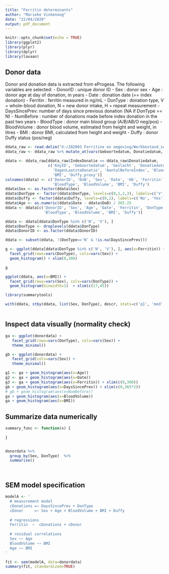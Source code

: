 ```yaml
---
title: "Ferritin determinants"
author: "Marieke Vinkenoog"
date: "22/04/2020"
output: pdf_document
---
```


```r
knitr::opts_chunk$set(echo = TRUE)
library(ggplot2)
library(plyr)
library(dplyr)
library(lavaan)
```

## Donor data

Donor and donation data is extracted from eProgesa. The following variables are selected:
- DonorID      : unique donor ID
- Sex          : donor sex 
- Age          : donor age at day of donation, in years
- Date         : donation date (== index donation)
- Ferritin     : ferritin measured in ng/mL
- DonType      : donation type, V = whole-blood donation, N = new donor intake, H = repeat measurement
- DaysSincePrev: number of days since previous donation (NA if DonType == N)
- NumBefore    : number of donations made before index donation in the past two years
- BloodType    : donor main blood group (A/B/AB/O neg/pos)
- BloodVolume  : donor blood volume, estimated from height and weight, in litres
- BMI          : donor BMI, calculated from height and weight
- Duffy        : donor Duffy status (pos/neg)


```r
ddata_raw <- read.delim("X:/202003 Ferritine en omgeving/Werkbestand_socio_ecological_new.dat")
ddata_raw <- ddata_raw %>% mutate_at(vars(Geboortedatum, Donatiedatum, IndexDonatie), as.Date, format='%m/%d/%Y')

ddata <- ddata_raw[ddata_raw$IndexDonatie == ddata_raw$Donatiedatum, 
                   c('KeyID', 'Geboortedatum', 'Geslacht', 'Donatiedatum', 'Hb', 'Ferritine', 'donatiesoort', 
                     'DagenLaatsteDonatie', 'AantalBeforeIndex', 'Bloedgroep', 'bloedvolume',
                     'BMI', 'Duffy_proxy')]
colnames(ddata) <- c('DonorID', 'DoB', 'Sex', 'Date', 'Hb', 'Ferritin', 'DonType', 'DaysSincePrev', 'NumBefore', 
                     'BloodType', 'BloodVolume', 'BMI', 'Duffy')
ddata$Sex <- as.factor(ddata$Sex)
ddata$DonType <- factor(ddata$DonType, levels=c(0,1,2,3), labels=c('V', 'H', 'N', 'Other'))
ddata$Duffy <- factor(ddata$Duffy, levels=c(0,1), labels=c('No', 'Yes'))
ddata$Age <- as.numeric(ddata$Date - ddata$DoB) / 365.25
ddata <- ddata[c('DonorID', 'Sex', 'Age', 'Date', 'Ferritin', 'DonType', 'DaysSincePrev', 'NumBefore', 
                 'BloodType', 'BloodVolume', 'BMI', 'Duffy')]

ddata <- ddata[ddata$DonType %in% c('N', 'V'), ]
ddata$DonType <- droplevels(ddata$DonType)
ddata$DonorID <- as.factor(ddata$DonorID)

ddata <- subset(ddata, !(DonType=='N' & !is.na(DaysSincePrev)))

```

```r
g <- ggplot(ddata[ddata$DonType %in% c('N', 'V'), ], aes(x=Ferritin)) +
  facet_grid(rows=vars(DonType), cols=vars(Sex)) +
  geom_histogram() + xlim(0,300)

g
```


```r
ggplot(ddata, aes(x=BMI)) + 
  facet_grid(rows=vars(Sex), cols=vars(DonType)) +
  geom_histogram(binwidth=1)  + xlim(c(17,45))
```


```r
library(summarytools)

with(ddata, stby(ddata, list(Sex, DonType), descr, stats=c('q1', 'med', 'q3', 'n.valid'), transpose=TRUE))



```






## Inspect data visually (normality check)

```r
ga <- ggplot(donordata) +
   facet_grid(rows=vars(DonType), cols=vars(Sex)) +
   theme_minimal()

gb <- ggplot(donordata) +
   facet_grid(cols=vars(Sex)) +
   theme_minimal()

g1 <- ga + geom_histogram(aes(x=Age))
g2 <- ga + geom_histogram(aes(x=Date))
g3 <- ga + geom_histogram(aes(x=Ferritin)) + xlim(c(0,300))
gb + geom_histogram(aes(x=DaysSincePrev)) + xlim(c(0,365*2))
# gb + geom_histogram(aes(x=NumBefore)) 
ga + geom_histogram(aes(x=BloodVolume))
ga + geom_histogram(aes(x=BMI))
```


## Summarize data numerically

```r
summary_func <- function(x) {
  
}


donordata %>% 
  group_by(Sex, DonType)  %>%
  summarise()




```


## SEM model specification

```r
modelA <- '
  # measurement model
  cDonations =~ DaysSincePrev + DonType
  cDonor     =~ Sex + Age + BloodVolume + BMI + Duffy
  
  # regressions
  Ferritin  ~  cDonations + cDonor
  
  # residual correlations
  Sex ~~ Age
  BloodVolume ~~ BMI
  Age ~~ BMI
'

fit <- sem(modelA, data=donordata)
summary(fit, standardized=TRUE)
```



